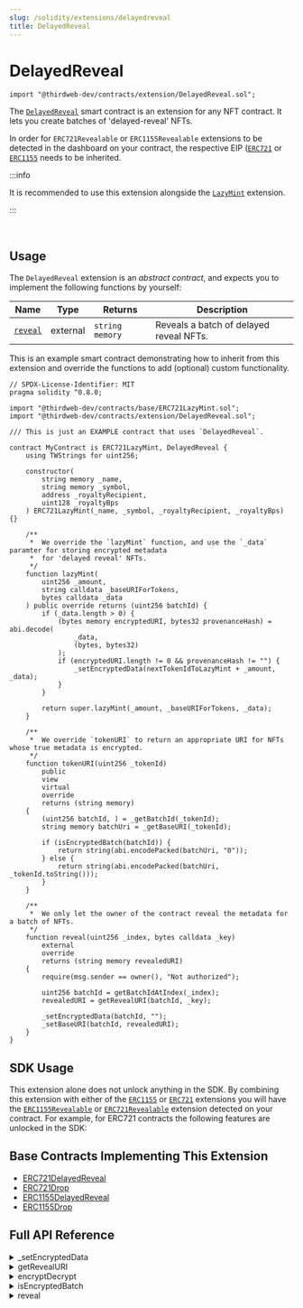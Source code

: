 ```yaml
---
slug: /solidity/extensions/delayedreveal
title: DelayedReveal
---
```



# DelayedReveal

```solidity
import "@thirdweb-dev/contracts/extension/DelayedReveal.sol";
```

The [`DelayedReveal`](/glossary/delayed-reveal) smart contract is an extension for any NFT contract. It lets you create batches of 'delayed-reveal' NFTs.

In order for `ERC721Revealable` or `ERC1155Revealable` extensions to be detected in the dashboard on your contract, the respective EIP
([`ERC721`](/solidity/extensions/erc721) or [`ERC1155`](/solidity/extensions/erc1155) needs to be inherited.

:::info

It is recommended to use this extension alongside the [`LazyMint`](/solidity/extensions/lazymint) extension.

:::

<br />

<ViewContractCodeButton
  link="https://github.com/thirdweb-dev/contracts/blob/main/contracts/extension/DelayedReveal.sol"
  name="DelayedReveal"
/>

## Usage

The `DelayedReveal` extension is an _abstract contract_, and expects you to implement the following functions by yourself:

| Name                                                  | Type     | Returns         | Description                             |
| ----------------------------------------------------- | -------- | --------------- | --------------------------------------- |
| [`reveal`](/solidity/extensions/delayedreveal#reveal) | external | `string memory` | Reveals a batch of delayed reveal NFTs. |

This is an example smart contract demonstrating how to inherit from this extension and override the functions to add (optional) custom functionality.

```solidity
// SPDX-License-Identifier: MIT
pragma solidity ^0.8.0;

import "@thirdweb-dev/contracts/base/ERC721LazyMint.sol";
import "@thirdweb-dev/contracts/extension/DelayedReveal.sol";

/// This is just an EXAMPLE contract that uses `DelayedReveal`.

contract MyContract is ERC721LazyMint, DelayedReveal {
    using TWStrings for uint256;

    constructor(
        string memory _name,
        string memory _symbol,
        address _royaltyRecipient,
        uint128 _royaltyBps
    ) ERC721LazyMint(_name, _symbol, _royaltyRecipient, _royaltyBps) {}

    /**
     *  We override the `lazyMint` function, and use the `_data` paramter for storing encrypted metadata
     *  for 'delayed reveal' NFTs.
     */
    function lazyMint(
        uint256 _amount,
        string calldata _baseURIForTokens,
        bytes calldata _data
    ) public override returns (uint256 batchId) {
        if (_data.length > 0) {
            (bytes memory encryptedURI, bytes32 provenanceHash) = abi.decode(
                _data,
                (bytes, bytes32)
            );
            if (encryptedURI.length != 0 && provenanceHash != "") {
                _setEncryptedData(nextTokenIdToLazyMint + _amount, _data);
            }
        }

        return super.lazyMint(_amount, _baseURIForTokens, _data);
    }

    /**
     *  We override `tokenURI` to return an appropriate URI for NFTs whose true metadata is encrypted.
     */
    function tokenURI(uint256 _tokenId)
        public
        view
        virtual
        override
        returns (string memory)
    {
        (uint256 batchId, ) = _getBatchId(_tokenId);
        string memory batchUri = _getBaseURI(_tokenId);

        if (isEncryptedBatch(batchId)) {
            return string(abi.encodePacked(batchUri, "0"));
        } else {
            return string(abi.encodePacked(batchUri, _tokenId.toString()));
        }
    }

    /**
     *  We only let the owner of the contract reveal the metadata for a batch of NFTs.
     */
    function reveal(uint256 _index, bytes calldata _key)
        external
        override
        returns (string memory revealedURI)
    {
        require(msg.sender == owner(), "Not authorized");

        uint256 batchId = getBatchIdAtIndex(_index);
        revealedURI = getRevealURI(batchId, _key);

        _setEncryptedData(batchId, "");
        _setBaseURI(batchId, revealedURI);
    }
}
```

## SDK Usage

This extension alone does not unlock anything in the SDK.
By combining this extension with either of the [`ERC1155`](/solidity/extensions/erc1155) or [`ERC721`](/solidity/extensions/erc721) extensions you will have the [`ERC1155Revealable`](/solidity/extensions/erc1155revealable) or [`ERC721Revealable`](/solidity/extensions/erc721revealable) extension detected on your contract.
For example, for ERC721 contracts the following features are unlocked in the SDK:

<div className="row" style={{ marginBottom: 12 }}>
  <div className="col col--3" style={{ padding: 8 }}>
    <QuickstartCard
      name="React"
      link="/react/react.usereveallazymint"
      image="/assets/languages/react.png"
    />
  </div>
  <div className="col col--3" style={{ padding: 8 }}>
    <QuickstartCard
      name="TypeScript"
      link="/typescript/sdk.delayedreveal721"
      image="/assets/languages/typescript.png"
    />
  </div>
  <div className="col col--3" style={{ padding: 8 }}>
    <QuickstartCard
      name="Unity"
      link="/unity/delayedreveal721"
      image="/assets/languages/unity.webp"
    />
  </div>
</div>

## Base Contracts Implementing This Extension

- [ERC721DelayedReveal](/solidity/base-contracts/erc721delayedreveal)
- [ERC721Drop](/solidity/base-contracts/erc721drop)
- [ERC1155DelayedReveal](/solidity/base-contracts/erc1155delayedreveal)
- [ERC1155Drop](/solidity/base-contracts/erc1155drop)

## Full API Reference

<details>
<summary>_setEncryptedData</summary>
<div>

```solidity
function _setEncryptedData(uint256 batchId, bytes memory encryptedData) internal;
```

- Sets the delayed reveal data for a given batch of NFTs.
- Parameter `batchId`: The identifier for the batch of delayed reveal NFTs.
- Parameter `encryptedData`: The encrypted metadata to store for the given batch of NFTs.

</div>
</details>

<details>
<summary>getRevealURI</summary>
<div>

```solidity
function getRevealURI(uint256 batchId, bytes calldata key) public view returns (string memory revealedURI);
```

- Returns revealed URI i.e. true metadata URI for a batch of NFTs.
- Parameter `batchId`: The identifier for the batch of delayed reveal NFTs whose true metadata URI is being retrieved.
- Parameter `key`: Secure key used by caller/admin for initially encrypting the metadata of the relevant batch of NFTs.

</div>
</details>

<details>
<summary>encryptDecrypt</summary>
<div>

```solidity
function encryptDecrypt(bytes memory data, bytes calldata key) public pure override returns (bytes memory result);
```

- Standard XOR encryption implementation in Solidity. Used to encrypt the metadata of NFTs.
- Learn more about the usage of this function in this [blogpost](https://blog.thirdweb.com/delayed-reveal-nfts).

</div>
</details>

<details>
<summary>isEncryptedBatch</summary>
<div>

```solidity
function isEncryptedBatch(uint256 batchId) public view returns (bool);
```

- Returns whether the relvant batch of NFTs is subject to a delayed reveal.
- Parameter `batchId`: The identifier for a batch of NFTs.

</div>
</details>

<details>
<summary>reveal</summary>
<div>

```solidity
function reveal(uint256 batchId, bytes calldata key) external returns (string memory revealedURI);
```

- Reveals a batch of delayed reveal NFTs.
- Parameter `batchId`: The ID for the batch of delayed-reveal NFTs to reveal.
- Parameter `key`: The key with which the base URI for the relevant batch of NFTs was encrypted.

</div>
</details>
